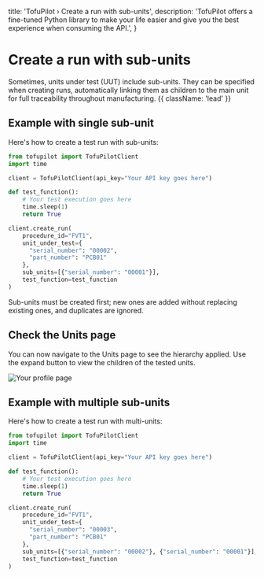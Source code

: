   title: 'TofuPilot › Create a run with sub-units',
  description:
    'TofuPilot offers a fine-tuned Python library to make your life easier and give you the best experience when consuming the API.',
}

# Create a run with sub-units

Sometimes, units under test (UUT) include sub-units. They can be specified when creating runs, automatically linking them as children to the main unit for full traceability throughout manufacturing. {{ className: 'lead' }}

## Example with single sub-unit

Here's how to create a test run with sub-units:

```python {{ title: 'create_run_sub_unit.py'}}
from tofupilot import TofuPilotClient
import time

client = TofuPilotClient(api_key="Your API key goes here")

def test_function():
    # Your test execution goes here
    time.sleep(1)
    return True

client.create_run(
    procedure_id="FVT1",
    unit_under_test={
      "serial_number": "00002",
      "part_number": "PCB01"
    },
    sub_units=[{"serial_number": "00001"}],
    test_function=test_function
)
```

<Note>
  Sub-units must be created first; new ones are added without replacing existing
  ones, and duplicates are ignored.
</Note>

## Check the Units page

You can now navigate to the Units page to see the hierarchy applied. Use the expand button to view the children of the tested units.

<Image src="/nested-units.png" alt="Your profile page" />

## Example with multiple sub-units

Here's how to create a test run with multi-units:

```python {{ title: 'create_run_sub_units.py'}}
from tofupilot import TofuPilotClient
import time

client = TofuPilotClient(api_key="Your API key goes here")

def test_function():
    # Your test execution goes here
    time.sleep(1)
    return True

client.create_run(
    procedure_id="FVT1",
    unit_under_test={
      "serial_number": "00003",
      "part_number": "PCB01"
    },
    sub_units=[{"serial_number": "00002"}, {"serial_number": "00001"}],
    test_function=test_function
)
```
